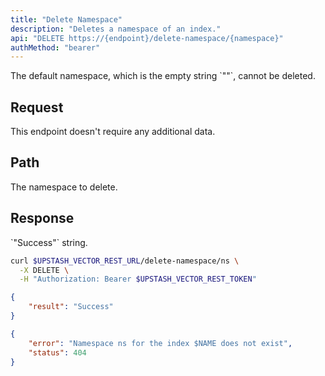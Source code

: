 ```yaml
---
title: "Delete Namespace"
description: "Deletes a namespace of an index."
api: "DELETE https://{endpoint}/delete-namespace/{namespace}"
authMethod: "bearer"
---
```


<Note>
  The default namespace, which is the empty string `""`, cannot be deleted.
</Note>

## Request

This endpoint doesn't require any additional data.

## Path

<ParamField path="namespace" type="string" required>
  The namespace to delete.
</ParamField>

## Response

<ResponseField name="result" type="string">
  `"Success"` string.
</ResponseField>

<RequestExample>

```sh curl
curl $UPSTASH_VECTOR_REST_URL/delete-namespace/ns \
  -X DELETE \
  -H "Authorization: Bearer $UPSTASH_VECTOR_REST_TOKEN"
```

</RequestExample>

<ResponseExample>

```json 200 OK
{
    "result": "Success"
}
```

```json 404 Not Found
{
    "error": "Namespace ns for the index $NAME does not exist",
    "status": 404
}
```

</ResponseExample>
